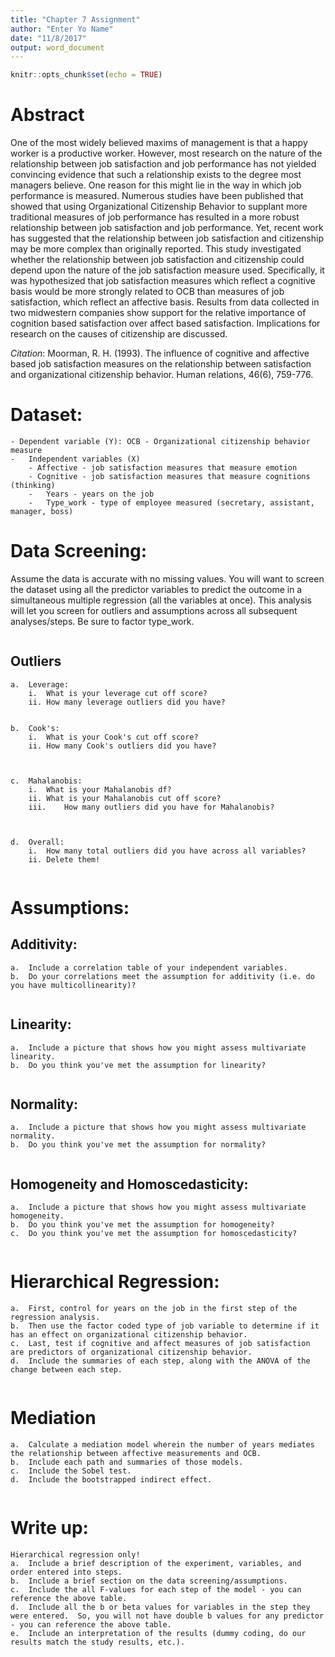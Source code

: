 ```yaml
---
title: "Chapter 7 Assignment"
author: "Enter Yo Name"
date: "11/8/2017"
output: word_document
---
```


```r
knitr::opts_chunk$set(echo = TRUE)
```

# Abstract

One of the most widely believed maxims of management is that a happy worker is a productive worker. However, most research on the nature of the relationship between job satisfaction and job performance has not yielded convincing evidence that such a relationship exists to the degree most managers believe. One reason for this might lie in the way in which job performance is measured. Numerous studies have been published that showed that using Organizational Citizenship Behavior to supplant more traditional measures of job performance has resulted in a more robust relationship between job satisfaction and job performance. Yet, recent work has suggested that the relationship between job satisfaction and citizenship may be more complex than originally reported. This study investigated whether the relationship between job satisfaction and citizenship could depend upon the nature of the job satisfaction measure used. Specifically, it was hypothesized that job satisfaction measures which reflect a cognitive basis would be more strongly related to OCB than measures of job satisfaction, which reflect an affective basis. Results from data collected in two midwestern companies show support for the relative importance of cognition based satisfaction over affect based satisfaction. Implications for research on the causes of citizenship are discussed.

*Citation*: Moorman, R. H. (1993). The influence of cognitive and affective based job satisfaction measures on the relationship between satisfaction and organizational citizenship behavior. Human relations, 46(6), 759-776.

# Dataset:
    
    - Dependent variable (Y): OCB - Organizational citizenship behavior measure
    -	Independent variables (X)
        - Affective - job satisfaction measures that measure emotion
        - Cognitive - job satisfaction measures that measure cognitions (thinking)
        -	Years - years on the job
        -	Type_work - type of employee measured (secretary, assistant, manager, boss)	

# Data Screening:

Assume the data is accurate with no missing values.  You will want to screen the dataset using all the predictor variables to predict the outcome in a simultaneous multiple regression (all the variables at once).  This analysis will let you screen for outliers and assumptions across all subsequent analyses/steps. Be sure to factor type_work.

```r

```

## Outliers
    
    a.	Leverage:
        i.	What is your leverage cut off score?
        ii.	How many leverage outliers did you have?

```r

```
        
    b.	Cook's:
        i.	What is your Cook's cut off score?
        ii.	How many Cook's outliers did you have?
        
```r

```
        
    c.	Mahalanobis:
        i.	What is your Mahalanobis df?
        ii.	What is your Mahalanobis cut off score?
        iii.	How many outliers did you have for Mahalanobis?
        
```r

```
        
    d.	Overall:
        i.	How many total outliers did you have across all variables?
        ii.	Delete them!

```r

```

# Assumptions:

## Additivity:

    a.	Include a correlation table of your independent variables.
    b.	Do your correlations meet the assumption for additivity (i.e. do you have multicollinearity)?

```r

```

## Linearity: 

    a.	Include a picture that shows how you might assess multivariate linearity.
    b.	Do you think you've met the assumption for linearity? 

```r

```

## Normality: 

    a.	Include a picture that shows how you might assess multivariate normality.
    b.	Do you think you've met the assumption for normality? 

```r

```

## Homogeneity and Homoscedasticity: 

    a.	Include a picture that shows how you might assess multivariate homogeneity.
    b.	Do you think you've met the assumption for homogeneity?
    c.	Do you think you've met the assumption for homoscedasticity?
    
```r

```

# Hierarchical Regression:

    a.	First, control for years on the job in the first step of the regression analysis.
    b.	Then use the factor coded type of job variable to determine if it has an effect on organizational citizenship behavior.
    c.	Last, test if cognitive and affect measures of job satisfaction are predictors of organizational citizenship behavior. 
    d.  Include the summaries of each step, along with the ANOVA of the change between each step.
    
```r

```

# Mediation

    a.  Calculate a mediation model wherein the number of years mediates the relationship between affective measurements and OCB.
    b.  Include each path and summaries of those models.
    c.  Include the Sobel test.
    d.  Include the bootstrapped indirect effect. 

```r

```

# Write up:
    
    Hierarchical regression only!
    a.	Include a brief description of the experiment, variables, and order entered into steps.
    b.	Include a brief section on the data screening/assumptions.
    c.	Include the all F-values for each step of the model - you can reference the above table.
    d.	Include all the b or beta values for variables in the step they were entered.  So, you will not have double b values for any predictor - you can reference the above table.
    e.	Include an interpretation of the results (dummy coding, do our results match the study results, etc.).




